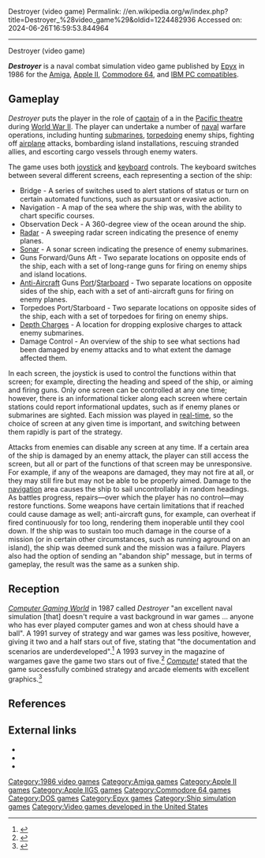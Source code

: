 Destroyer (video game)
Permalink: //en.wikipedia.org/w/index.php?title=Destroyer_%28video_game%29&oldid=1224482936
Accessed on: 2024-06-26T16:59:53.844964



------
Destroyer (video game)
{{Short description|1986 video game}}
{{About|the 1986 Epyx game|the 1977 Atari game|Destroyer (arcade game)}}
{{Lead too short|date=January 2022}}
{{Infobox video game
| title = Destroyer
| image = Destroyer video game cover.jpg
| developer = [[Epyx]]
| publisher = 
| platforms = [[Amiga]],<ref>{{cite web|first=Judi|last=Turkel|url=https://www.newspapers.com/clip/89515550/the-south-bend-tribune/|title=This model train set takes little floor space|newspaper=[[South Bend Tribune]]|page=7|date=October 8, 1988|accessdate=November 25, 2021|via=[[Newspapers.com]]}}</ref> [[Apple II series|Apple II]], [[Commodore 64]], [[IBM Personal Computer|IBM PC]]
| released = [[1986 in video gaming|1986]]
| genre = Simulation
}}

'''''Destroyer''''' is a naval combat simulation video game published by [[Epyx]] in 1986 for the [[Amiga]], [[Apple II series|Apple II]], [[Commodore 64]], and [[IBM PC compatible]]s.

==Gameplay==
''Destroyer'' puts the player in the role of [[Captain (naval)|captain]] of a {{Sclass|Fletcher|destroyer}} in the [[Pacific War|Pacific theatre]] during [[World War II]]. The player can undertake a number of [[Navy|naval]] warfare operations, including hunting [[submarine]]s, [[torpedo]]ing enemy ships, fighting off [[airplane]] attacks, bombarding island installations, rescuing stranded allies, and escorting cargo vessels through enemy waters.

The game uses both [[joystick]] and [[Computer keyboard|keyboard]] controls. The keyboard switches between several different screens, each representing a section of the ship:

*Bridge - A series of switches used to alert stations of status or turn on certain automated functions, such as pursuant or evasive action.
*Navigation - A map of the sea where the ship was, with the ability to chart specific courses.
*Observation Deck - A 360-degree view of the ocean around the ship.
*[[Radar]] - A sweeping radar screen indicating the presence of enemy planes. 
*[[Sonar]] - A sonar screen indicating the presence of enemy submarines.
*Guns Forward/Guns Aft - Two separate locations on opposite ends of the ship, each with a set of long-range guns for firing on enemy ships and island locations.
*[[Anti-Aircraft]] Guns [[Port]]/[[Starboard]] - Two separate locations on opposite sides of the ship, each with a set of anti-aircraft guns for firing on enemy planes.
*Torpedoes Port/Starboard - Two separate locations on opposite sides of the ship, each with a set of torpedoes for firing on enemy ships.
*[[Depth Charge]]s - A location for dropping explosive charges to attack enemy submarines.
*Damage Control - An overview of the ship to see what sections had been damaged by enemy attacks and to what extent the damage affected them.

In each screen, the joystick is used to control the functions within that screen; for example, directing the heading and speed of the ship, or aiming and firing guns. Only one screen can be controlled at any one time; however, there is an informational ticker along each screen where certain stations could report informational updates, such as if enemy planes or submarines are sighted. Each mission was played in [[real-time game|real-time]], so the choice of screen at any given time is important, and switching between them rapidly is part of the strategy.

Attacks from enemies can disable any screen at any time. If a certain area of the ship is damaged by an enemy attack, the player can still access the screen, but all or part of the functions of that screen may be unresponsive. For example, if any of the weapons are damaged, they may not fire at all, or they may still fire but may not be able to be properly aimed. Damage to the [[navigation]] area causes the ship to sail uncontrollably in random headings. As battles progress, repairs—over which the player has no control—may restore functions. Some weapons have certain limitations that if reached could cause damage as well; anti-aircraft guns, for example, can overheat if fired continuously for too long, rendering them inoperable until they cool down. If the ship was to sustain too much damage in the course of a mission (or in certain other circumstances, such as running aground on an island), the ship was deemed sunk and the mission was a failure. Players also had the option of sending an "abandon ship" message, but in terms of gameplay, the result was the same as a sunken ship.

==Reception==
''[[Computer Gaming World]]'' in 1987 called ''Destroyer'' "an excellent naval simulation [that] doesn't require a vast background in war games ... anyone who has ever played computer games and won at chess should have a ball".{{r|ardai198704}} A 1991 survey of strategy and war games was less positive, however, giving it two and a half stars out of five, stating that "the documentation and scenarios are underdeveloped".<ref name="brooks199111">{{cite news | url=http://www.cgwmuseum.org/galleries/index.php?year=1991&pub=2&id=88 | title=Computer Strategy and Wargames: The 1900-1950 Epoch / Part I (A-L) of an Annotated Paiktography | magazine=Computer Gaming World | date=November 1991 | accessdate=18 November 2013 | author=Brooks, M. Evan | pages=138}}</ref> A 1993 survey in the magazine of wargames gave the game two stars out of five.<ref name="brooks199309">{{cite news | url=http://www.cgwmuseum.org/galleries/index.php?year=1993&pub=2&id=110 | title=Brooks' Book of Wargames: 1900-1950, A-P | magazine=Computer Gaming World | date=September 1993 | accessdate=30 July 2014 | author=Brooks, M. Evan | pages=118}}</ref> ''[[Compute!]]'' stated that the game successfully combined strategy and arcade elements with excellent graphics.<ref name="thomas19706">{{cite news | url=https://archive.org//1987-06-compute-magazine/Compute_Issue_085_1987_Jun#page/n59/mode/2up | title=Destroyer | work=Compute! | date=June 1987 | accessdate=9 November 2013 | author=Thomas, Scott | pages=58}}</ref>

==References==
{{reflist|refs=
<ref name="ardai198704">{{cite magazine | title=Titans of the Computer Gaming World / Part 1 of V: Ardai on Epyx | magazine=[[Computer Gaming World]] | issue=36 | date=April 1987 | url=http://www.cgwmuseum.org/galleries/issues/cgw_36.pdf | accessdate=23 April 2016| last=Ardai |first=Charles | pages=53}}</ref>
}}

== External links ==
*{{lemon64 game|name=Destroyer|id=678}}
*{{abime|id=335}}
*{{mobygames|/11068}}

[[Category:1986 video games]]
[[Category:Amiga games]]
[[Category:Apple II games]]
[[Category:Apple IIGS games]]
[[Category:Commodore 64 games]]
[[Category:DOS games]]
[[Category:Epyx games]]
[[Category:Ship simulation games]]
[[Category:Video games developed in the United States]]